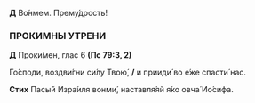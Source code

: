 **Д** Во́нмем. Прему́дрость!

### ПРОКИМНЫ УТРЕНИ

**Д** Проки́мен, глас 6 **(Пс 79:3, 2)**

Го́споди, воздви́гни си́лу Твою́, **/** и прииди́ во е́же спасти́ нас.

**Стих** Пасы́й Изра́иля вонми́, наставля́яй я́ко овча́ Ио́сифа.
